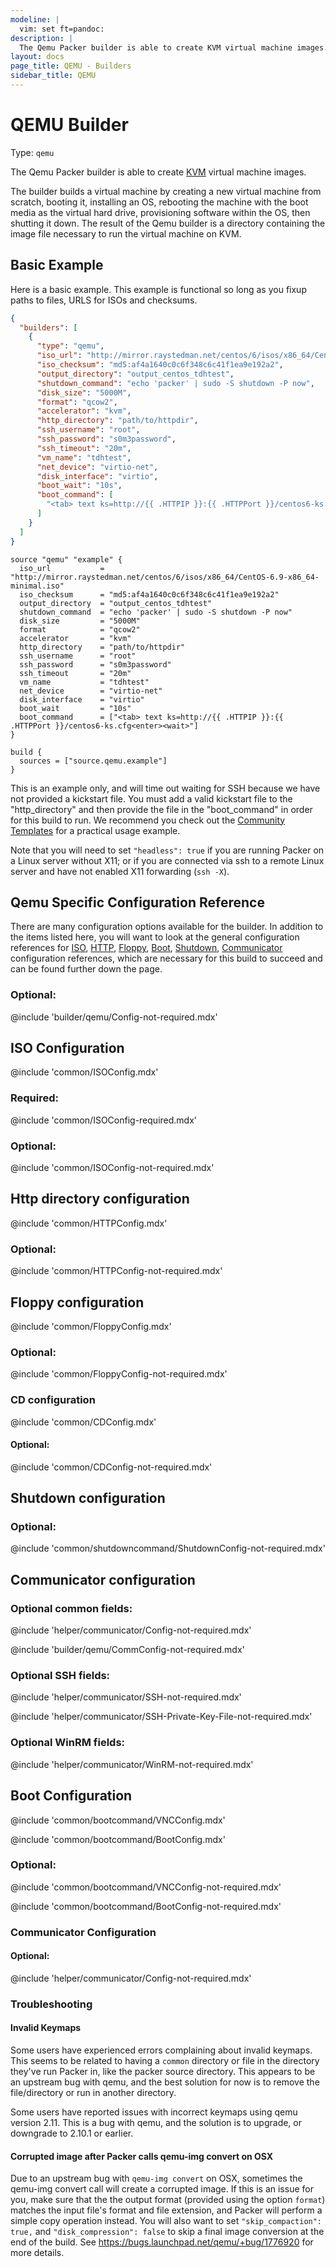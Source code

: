 ```yaml
---
modeline: |
  vim: set ft=pandoc:
description: |
  The Qemu Packer builder is able to create KVM virtual machine images.
layout: docs
page_title: QEMU - Builders
sidebar_title: QEMU
---
```


# QEMU Builder

Type: `qemu`

The Qemu Packer builder is able to create [KVM](http://www.linux-kvm.org) virtual
machine images.

The builder builds a virtual machine by creating a new virtual machine from
scratch, booting it, installing an OS, rebooting the machine with the boot media
as the virtual hard drive, provisioning software within the OS, then shutting it
down. The result of the Qemu builder is a directory containing the image file
necessary to run the virtual machine on KVM.

## Basic Example

Here is a basic example. This example is functional so long as you fixup paths
to files, URLS for ISOs and checksums.

<Tabs>
<Tab heading="JSON">

```json
{
  "builders": [
    {
      "type": "qemu",
      "iso_url": "http://mirror.raystedman.net/centos/6/isos/x86_64/CentOS-6.9-x86_64-minimal.iso",
      "iso_checksum": "md5:af4a1640c0c6f348c6c41f1ea9e192a2",
      "output_directory": "output_centos_tdhtest",
      "shutdown_command": "echo 'packer' | sudo -S shutdown -P now",
      "disk_size": "5000M",
      "format": "qcow2",
      "accelerator": "kvm",
      "http_directory": "path/to/httpdir",
      "ssh_username": "root",
      "ssh_password": "s0m3password",
      "ssh_timeout": "20m",
      "vm_name": "tdhtest",
      "net_device": "virtio-net",
      "disk_interface": "virtio",
      "boot_wait": "10s",
      "boot_command": [
        "<tab> text ks=http://{{ .HTTPIP }}:{{ .HTTPPort }}/centos6-ks.cfg<enter><wait>"
      ]
    }
  ]
}
```

</Tab>
<Tab heading="HCL2">

```hcl
source "qemu" "example" {
  iso_url           = "http://mirror.raystedman.net/centos/6/isos/x86_64/CentOS-6.9-x86_64-minimal.iso"
  iso_checksum      = "md5:af4a1640c0c6f348c6c41f1ea9e192a2"
  output_directory  = "output_centos_tdhtest"
  shutdown_command  = "echo 'packer' | sudo -S shutdown -P now"
  disk_size         = "5000M"
  format            = "qcow2"
  accelerator       = "kvm"
  http_directory    = "path/to/httpdir"
  ssh_username      = "root"
  ssh_password      = "s0m3password"
  ssh_timeout       = "20m"
  vm_name           = "tdhtest"
  net_device        = "virtio-net"
  disk_interface    = "virtio"
  boot_wait         = "10s"
  boot_command      = ["<tab> text ks=http://{{ .HTTPIP }}:{{ .HTTPPort }}/centos6-ks.cfg<enter><wait>"]
}

build {
  sources = ["source.qemu.example"]
}
```

</Tab>
</Tabs>

This is an example only, and will time out waiting for SSH because we have not
provided a kickstart file. You must add a valid kickstart file to the
"http_directory" and then provide the file in the "boot_command" in order for
this build to run. We recommend you check out the
[Community Templates](/community-tools#templates)
for a practical usage example.

Note that you will need to set `"headless": true` if you are running Packer
on a Linux server without X11; or if you are connected via ssh to a remote
Linux server and have not enabled X11 forwarding (`ssh -X`).

## Qemu Specific Configuration Reference

There are many configuration options available for the builder. In addition to
the items listed here, you will want to look at the general configuration
references for [ISO](#iso-configuration),
[HTTP](#http-directory-configuration),
[Floppy](#floppy-configuration),
[Boot](#boot-configuration),
[Shutdown](#shutdown-configuration),
[Communicator](#communicator-configuration)
configuration references, which are
necessary for this build to succeed and can be found further down the page.

### Optional:

@include 'builder/qemu/Config-not-required.mdx'

## ISO Configuration

@include 'common/ISOConfig.mdx'

### Required:

@include 'common/ISOConfig-required.mdx'

### Optional:

@include 'common/ISOConfig-not-required.mdx'

## Http directory configuration

@include 'common/HTTPConfig.mdx'

### Optional:

@include 'common/HTTPConfig-not-required.mdx'

## Floppy configuration

@include 'common/FloppyConfig.mdx'

### Optional:

@include 'common/FloppyConfig-not-required.mdx'

### CD configuration

@include 'common/CDConfig.mdx'

#### Optional:

@include 'common/CDConfig-not-required.mdx'

## Shutdown configuration

### Optional:

@include 'common/shutdowncommand/ShutdownConfig-not-required.mdx'

## Communicator configuration

### Optional common fields:

@include 'helper/communicator/Config-not-required.mdx'

@include 'builder/qemu/CommConfig-not-required.mdx'

### Optional SSH fields:

@include 'helper/communicator/SSH-not-required.mdx'

@include 'helper/communicator/SSH-Private-Key-File-not-required.mdx'

### Optional WinRM fields:

@include 'helper/communicator/WinRM-not-required.mdx'

## Boot Configuration

@include 'common/bootcommand/VNCConfig.mdx'

@include 'common/bootcommand/BootConfig.mdx'

### Optional:

@include 'common/bootcommand/VNCConfig-not-required.mdx'

@include 'common/bootcommand/BootConfig-not-required.mdx'

### Communicator Configuration

#### Optional:

@include 'helper/communicator/Config-not-required.mdx'

### Troubleshooting

#### Invalid Keymaps

Some users have experienced errors complaining about invalid keymaps. This
seems to be related to having a `common` directory or file in the directory
they've run Packer in, like the packer source directory. This appears to be an
upstream bug with qemu, and the best solution for now is to remove the
file/directory or run in another directory.

Some users have reported issues with incorrect keymaps using qemu version 2.11.
This is a bug with qemu, and the solution is to upgrade, or downgrade to 2.10.1
or earlier.

#### Corrupted image after Packer calls qemu-img convert on OSX

Due to an upstream bug with `qemu-img convert` on OSX, sometimes the qemu-img
convert call will create a corrupted image. If this is an issue for you, make
sure that the the output format (provided using the option `format`) matches
the input file's format and file extension, and Packer will
perform a simple copy operation instead. You will also want to set
`"skip_compaction": true,` and `"disk_compression": false` to skip a final
image conversion at the end of the build. See
https://bugs.launchpad.net/qemu/+bug/1776920 for more details.